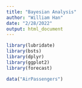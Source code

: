```yaml
---
title: "Bayesian Analysis"
author: "William Han"
date: "2/28/2022"
output: html_document
---
```



```r
library(lubridate)
library(bsts)
library(dplyr)
library(ggplot2)
library(forecast)
```


```r
data("AirPassengers")
```

